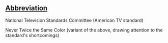 ==[[Wiktionary:List of acronyms and abbreviations|Abbreviation]]==

National Television Standards Committee (American TV standard)

Never Twice the Same Color (variant of the above, drawing attention to the standard's shortcomings)